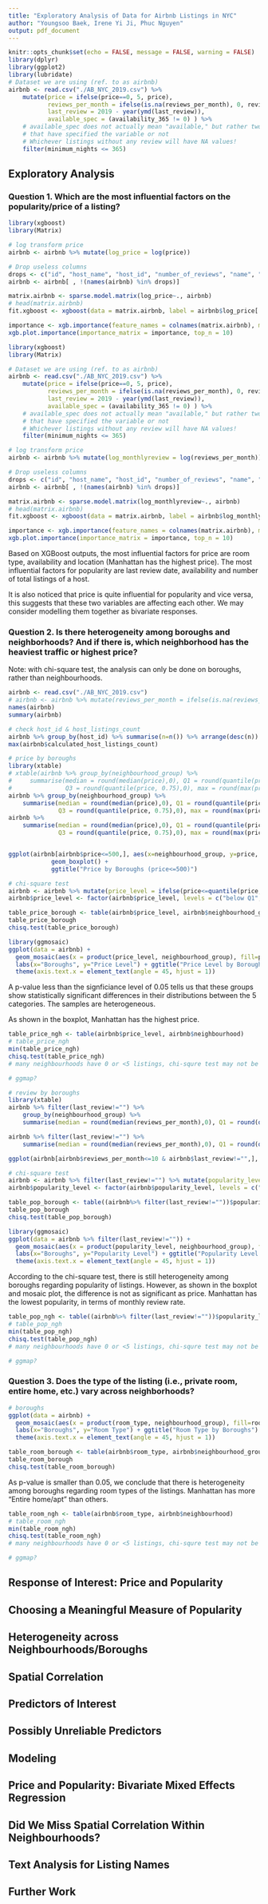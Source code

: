 ```yaml
---
title: "Exploratory Analysis of Data for Airbnb Listings in NYC"
author: "Youngsoo Baek, Irene Yi Ji, Phuc Nguyen"
output: pdf_document
---
```


```r
knitr::opts_chunk$set(echo = FALSE, message = FALSE, warning = FALSE)
library(dplyr)
library(ggplot2)
library(lubridate)
# Dataset we are using (ref. to as airbnb)
airbnb <- read.csv("./AB_NYC_2019.csv") %>%
    mutate(price = ifelse(price==0, 5, price),
           reviews_per_month = ifelse(is.na(reviews_per_month), 0, reviews_per_month),
           last_review = 2019 - year(ymd(last_review)),
           available_spec = (availability_365 != 0) ) %>%
    # available_spec does not actually mean "available," but rather two diff. groups
    # that have specified the variable or not
    # Whichever listings without any review will have NA values!
    filter(minimum_nights <= 365)
```

## Exploratory Analysis

### Question 1. Which are the most influential factors on the popularity/price of a listing? 

```r
library(xgboost)
library(Matrix)

# log transform price
airbnb <- airbnb %>% mutate(log_price = log(price))

# Drop useless columns
drops <- c("id", "host_name", "host_id", "number_of_reviews", "name", "price", "longitude", "latitude")
airbnb <- airbnb[ , !(names(airbnb) %in% drops)]

matrix.airbnb <- sparse.model.matrix(log_price~., airbnb)
# head(matrix.airbnb)
fit.xgboost <- xgboost(data = matrix.airbnb, label = airbnb$log_price[!is.na(airbnb$last_review)], max_depth = 4, eta = 1, nthread = 2, nrounds = 10000, objective = "reg:squarederror", verbose = 0)

importance <- xgb.importance(feature_names = colnames(matrix.airbnb), model = fit.xgboost)
xgb.plot.importance(importance_matrix = importance, top_n = 10)
```


```r
library(xgboost)
library(Matrix)

# Dataset we are using (ref. to as airbnb)
airbnb <- read.csv("./AB_NYC_2019.csv") %>%
    mutate(price = ifelse(price==0, 5, price),
           reviews_per_month = ifelse(is.na(reviews_per_month), 0, reviews_per_month),
           last_review = 2019 - year(ymd(last_review)),
           available_spec = (availability_365 != 0) ) %>%
    # available_spec does not actually mean "available," but rather two diff. groups
    # that have specified the variable or not
    # Whichever listings without any review will have NA values!
    filter(minimum_nights <= 365)

# log transform price
airbnb <- airbnb %>% mutate(log_monthlyreview = log(reviews_per_month))

# Drop useless columns
drops <- c("id", "host_name", "host_id", "number_of_reviews", "name", "reviews_per_month", "longitude", "latitude")
airbnb <- airbnb[ , !(names(airbnb) %in% drops)]

matrix.airbnb <- sparse.model.matrix(log_monthlyreview~., airbnb)
# head(matrix.airbnb)
fit.xgboost <- xgboost(data = matrix.airbnb, label = airbnb$log_monthlyreview[!is.na(airbnb$last_review)], max_depth = 4, eta = 1, nthread = 2, nrounds = 10000, objective = "reg:squarederror", verbose = 0)

importance <- xgb.importance(feature_names = colnames(matrix.airbnb), model = fit.xgboost)
xgb.plot.importance(importance_matrix = importance, top_n = 10)
```

Based on XGBoost outputs, the most influential factors for price are room type, availability and location (Manhattan has the highest price). The most influential factors for popularity are last review date, availability and number of total listings of a host. 

It is also noticed that price is quite influential for popularity and vice versa, this suggests that these two variables are affecting each other. We may consider modelling them together as bivariate responses. 

### Question 2. Is there heterogeneity among boroughs and neighborhoods? And if there is, which neighborhood has the heaviest traffic or highest price? 

Note: with chi-square test, the analysis can only be done on boroughs, rather than neighbourhoods.

```r
airbnb <- read.csv("./AB_NYC_2019.csv")
# airbnb <- airbnb %>% mutate(reviews_per_month = ifelse(is.na(reviews_per_month), 0, reviews_per_month))
names(airbnb)
summary(airbnb)

# check host_id & host_listings_count
airbnb %>% group_by(host_id) %>% summarise(n=n()) %>% arrange(desc(n))
max(airbnb$calculated_host_listings_count)
```

```r
# price by boroughs
library(xtable)
# xtable(airbnb %>% group_by(neighbourhood_group) %>% 
#     summarise(median = round(median(price),0), Q1 = round(quantile(price, 0.25),0),
#               Q3 = round(quantile(price, 0.75),0), max = round(max(price),0)))
airbnb %>% group_by(neighbourhood_group) %>% 
    summarise(median = round(median(price),0), Q1 = round(quantile(price, 0.25),0),
              Q3 = round(quantile(price, 0.75),0), max = round(max(price),0))
airbnb %>% 
    summarise(median = round(median(price),0), Q1 = round(quantile(price, 0.25),0),
              Q3 = round(quantile(price, 0.75),0), max = round(max(price),0))


ggplot(airbnb[airbnb$price<=500,], aes(x=neighbourhood_group, y=price, fill=neighbourhood_group)) +
            geom_boxplot() + 
            ggtitle("Price by Boroughs (price<=500)")

# chi-square test
airbnb <- airbnb %>% mutate(price_level = ifelse(price<=quantile(price, 0.25), "below Q1", ifelse(price<=quantile(price, 0.75), "between Q1 and Q3", "above Q3")))
airbnb$price_level <- factor(airbnb$price_level, levels = c("below Q1", "between Q1 and Q3", "above Q3"))

table_price_borough <- table(airbnb$price_level, airbnb$neighbourhood_group)
table_price_borough
chisq.test(table_price_borough)

library(ggmosaic)
ggplot(data = airbnb) +
  geom_mosaic(aes(x = product(price_level, neighbourhood_group), fill=price_level), na.rm=TRUE) +
  labs(x="Boroughs", y="Price Level") + ggtitle("Price Level by Boroughs") +
  theme(axis.text.x = element_text(angle = 45, hjust = 1))
```

A p-value less than the signficiance level of 0.05 tells us that these groups show statistically significant differences in their distributions between the 5 categories. The samples are heterogeneous.

As shown in the boxplot, Manhattan has the highest price.

```r
table_price_ngh <- table(airbnb$price_level, airbnb$neighbourhood)
# table_price_ngh
min(table_price_ngh)
chisq.test(table_price_ngh)
# many neighbourhoods have 0 or <5 listings, chi-squre test may not be accurate

# ggmap?
```

```r
# review by boroughs
library(xtable)
airbnb %>% filter(last_review!="") %>%
    group_by(neighbourhood_group) %>% 
    summarise(median = round(median(reviews_per_month),0), Q1 = round(quantile(reviews_per_month, 0.25),0), Q3 = round(quantile(reviews_per_month, 0.75),0), max = round(max(reviews_per_month),0))

airbnb %>% filter(last_review!="") %>%
    summarise(median = round(median(reviews_per_month),0), Q1 = round(quantile(reviews_per_month, 0.25),0), Q3 = round(quantile(reviews_per_month, 0.75),0), max = round(max(reviews_per_month),0))

ggplot(airbnb[airbnb$reviews_per_month<=10 & airbnb$last_review!="",], aes(x=neighbourhood_group, y=reviews_per_month, fill=neighbourhood_group)) + geom_boxplot() + ggtitle("Reviews per Month by Boroughs (reviews <=10)")

# chi-square test
airbnb <- airbnb %>% filter(last_review!="") %>% mutate(popularity_level = ifelse(reviews_per_month<=quantile(reviews_per_month, 0.25), "below Q1", ifelse(reviews_per_month<=quantile(reviews_per_month, 0.75), "between Q1 and Q3", "above Q3")))
airbnb$popularity_level <- factor(airbnb$popularity_level, levels = c("below Q1", "between Q1 and Q3", "above Q3"))

table_pop_borough <- table((airbnb%>% filter(last_review!=""))$popularity_level, (airbnb%>% filter(last_review!=""))$neighbourhood_group)
table_pop_borough
chisq.test(table_pop_borough)

library(ggmosaic)
ggplot(data = airbnb %>% filter(last_review!="")) +
  geom_mosaic(aes(x = product(popularity_level, neighbourhood_group), fill=popularity_level), na.rm=TRUE) +
  labs(x="Boroughs", y="Popularity Level") + ggtitle("Popularity Level by Boroughs") +
  theme(axis.text.x = element_text(angle = 45, hjust = 1))
```

According to the chi-square test, there is still heterogeneity among boroughs regarding popularity of listings. However, as shown in the boxplot and mosaic plot, the difference is not as significant as price. Manhattan has the lowest popularity, in terms of monthly review rate.

```r
table_pop_ngh <- table((airbnb%>% filter(last_review!=""))$popularity_level, (airbnb%>% filter(last_review!=""))$neighbourhood)
# table_pop_ngh
min(table_pop_ngh)
chisq.test(table_pop_ngh)
# many neighbourhoods have 0 or <5 listings, chi-squre test may not be accurate

# ggmap?
```

### Question 3. Does the type of the listing (i.e., private room, entire home, etc.) vary across neighborhoods?

```r
# boroughs
ggplot(data = airbnb) +
  geom_mosaic(aes(x = product(room_type, neighbourhood_group), fill=room_type)) +
  labs(x="Boroughs", y="Room Type") + ggtitle("Room Type by Boroughs") +
  theme(axis.text.x = element_text(angle = 45, hjust = 1))

table_room_borough <- table(airbnb$room_type, airbnb$neighbourhood_group)
table_room_borough
chisq.test(table_room_borough)
```

As p-value is smaller than 0.05, we conclude that there is heterogeneity among boroughs regarding room types of the listings. Manhattan has more "Entire home/apt" than others.

```r
table_room_ngh <- table(airbnb$room_type, airbnb$neighbourhood)
# table_room_ngh
min(table_room_ngh)
chisq.test(table_room_ngh)
# many neighbourhoods have 0 or <5 listings, chi-squre test may not be accurate

# ggmap?
```


## Response of Interest: Price and Popularity

## Choosing a Meaningful Measure of Popularity

## Heterogeneity across Neighbourhoods/Boroughs

## Spatial Correlation

## Predictors of Interest

## Possibly Unreliable Predictors

## Modeling

## Price and Popularity: Bivariate Mixed Effects Regression

## Did We Miss Spatial Correlation Within Neighbourhoods?

## Text Analysis for Listing Names

## Further Work
